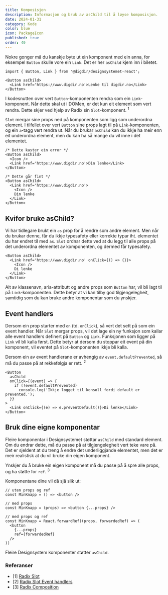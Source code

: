 ```yaml
---
title: Komposisjon
description: Informasjon og bruk av asChild til å løyse komposisjon.
date: 2024-01-31
category: Kode
color: blue
icon: PackageIcon
published: true
order: 40
---
```



Nokre gonger må du kanskje byte ut ein komponent med ein anna, for eksempel `Button` skulle vore ein `Link`.
Det er her `asChild` kjem inn i biletet.

```tsx
import { Button, Link } from '@digdir/designsystemet-react';

<Button asChild>
  <Link href='https://www.digdir.no'>Lenke til digdir.no</Link>
</Button>
```

I kodesnutten over vert `Button`-komponenten rendra som ein `Link`-komponent. Når dette skal ut i DOMen, er det kun eit element som vert rendra.
Dette skjer ved hjelp av Radix sin `Slot`-komponent. <sup>1</sup>

`Slot` mergar sine props ned på komponenten som ligg som underordna element. I tilfellet over vert `Button` sine props lagt til på `Link`-komponenten, og ein `a`-tagg vert rendra ut.
Når du brukar `asChild` kan du ikkje ha meir enn eit underordna element, men du kan ha så mange du vil inne i det elementet.

```tsx
/* Dette kaster ein error */
<Button asChild>
  <Icon />
  <Link href='https://www.digdir.no'>Din lenke</Link>
</Button>

/* Dette går fint */
<Button asChild>
  <Link href='https://www.digdir.no'>
    <Icon />
    Din lenke
  </Link>
</Button>
```

## Kvifor bruke asChild?

Vi har tidlegare brukt ein `as` prop for å rendre som andre element. Men når du brukar denne, får du ikkje typesafety eller korrekte typar iht. elementet du har endret til med `as`.
`Slot` ordnar dette ved at du legg til alle props på det underordna elementet av komponenten, og dermed får typesafety.

```tsx
<Button asChild>
  <Link href='https://www.digdir.no' onClick={() => {}}>
    <Icon />
    Di lenke
  </Link>
</Button>
```

Alt av klassenavn, aria-attributt og andre props som `Button` har, vil bli lagt til på `Link`-komponenten.
Dette betyr at vi kan tilby god tilgjengelegheit, samtidig som du kan bruke andre komponentar som du ynskjer.

## Event handlers

Dersom ein prop starter med `on` (td. `onClick`), så vert det sett på som ein event handler.
Når `Slot` mergar props, vil det lage ein ny funksjon som kallar alle event handlers definert på `Button` og `Link`. Funksjonen som ligger på `Link` vil bli kalla først.
Dette betyr at dersom du stoppar eit event på din komponent, vil eventet på `Slot`-komponenten ikkje bli kalla.

Dersom ein av event handlerane er avhengig av `event.defaultPrevented`, så må du passe på at rekkefølgja er rett. <sup>2</sup>

```tsx
<Button
  asChild
  onClick={(event) => {
    if (!event.defaultPrevented)
      console.log('Ikkje logget til konsoll fordi default er prevented.');
  }}
>
  <Link onClick={(e) => e.preventDefault()}>Di lenke</Link>
</Button>
```

## Bruk dine eigne komponentar

Fleire komponentar i Designsystemet støttar `asChild` med standard element. Om du endrar dette, må du passe på at tilgjengelegheit vert teke vare på. Det er sjeldent at du treng å endre det underliggjande elementet, men det er meir realistisk at du vil bruke din eigen komponent.

Ynskjer du å bruke ein eigen komponent må du passe på å spre alle props, og ha støtte for `ref`. <sup>3</sup>

Komponentane dine vil då sjå slik ut:

```tsx
// uten props og ref
const MinKnapp = () => <button />

// med props
const MinKnapp = (props) => <button {...props} />

// med props og ref
const MinKnapp = React.forwardRef((props, forwardedRef) => (
  <button
    {...props}
    ref={forwardedRef}
  />
))
```

Fleire Designsystem komponenter støtter `asChild`.

### Referanser

- [1] [Radix Slot](https://www.radix-ui.com/primitives/docs/utilities/slot)
- [2] [Radix Slot Event handlers](https://www.radix-ui.com/primitives/docs/utilities/slot#event-handlers)
- [3] [Radix Composition](https://www.radix-ui.com/primitives/docs/guides/composition)
